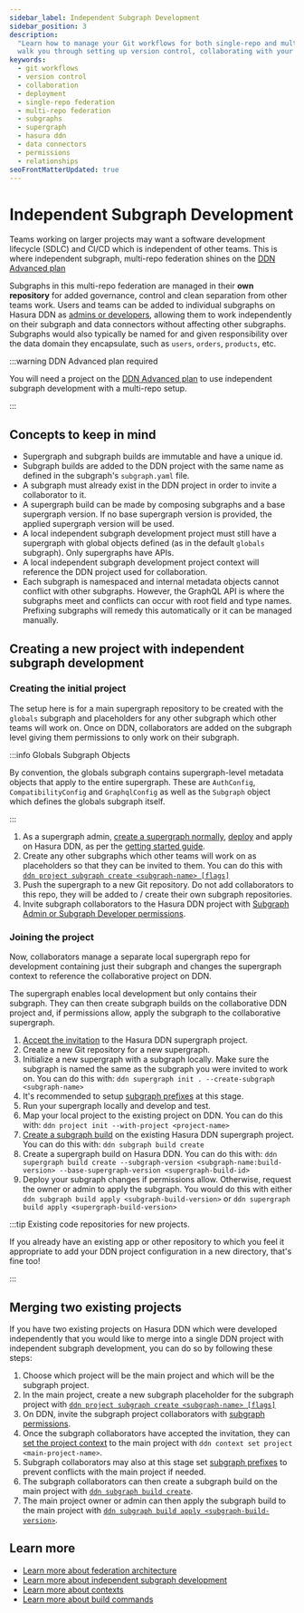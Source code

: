 ```yaml
---
sidebar_label: Independent Subgraph Development
sidebar_position: 3
description:
  "Learn how to manage your Git workflows for both single-repo and multi-repo federation in Hasura DDN. This guide will
  walk you through setting up version control, collaborating with your team, and deploying your supergraph."
keywords:
  - git workflows
  - version control
  - collaboration
  - deployment
  - single-repo federation
  - multi-repo federation
  - subgraphs
  - supergraph
  - hasura ddn
  - data connectors
  - permissions
  - relationships
seoFrontMatterUpdated: true
---
```



# Independent Subgraph Development

Teams working on larger projects may want a software development lifecycle (SDLC) and CI/CD which is independent of
other teams. This is where independent subgraph, multi-repo federation shines on the
[DDN Advanced plan](https://hasura.io/pricing)

Subgraphs in this multi-repo federation are managed in their **own repository** for added governance, control and clean
separation from other teams work. Users and teams can be added to individual subgraphs on Hasura DDN as
[admins or developers](/getting-started/collaborate/invite.mdx), allowing them to work independently on their
subgraph and data connectors without affecting other subgraphs. Subgraphs would also typically be named for and
given responsibility over the data domain they encapsulate, such as `users`, `orders`, `products`, etc.

:::warning DDN Advanced plan required

You will need a project on the [DDN Advanced plan](https://hasura.io/pricing) to use independent subgraph development with a multi-repo setup.

:::

## Concepts to keep in mind

- Supergraph and subgraph builds are immutable and have a unique id.
- Subgraph builds are added to the DDN project with the same name as defined in the subgraph's `subgraph.yaml` file.
- A subgraph must already exist in the DDN project in order to invite a collaborator to it.
- A supergraph build can be made by composing subgraphs and a base supergraph version. If no base supergraph version is 
  provided, the applied supergraph version will be used.
- A local independent subgraph development project must still have a supergraph with global objects defined (as in the
  default `globals` subgraph). Only supergraphs have APIs.
- A local independent subgraph development project context will reference the DDN project used for collaboration.
- Each subgraph is namespaced and internal metadata objects cannot conflict with other subgraphs. However, the GraphQL
  API is where the subgraphs meet and conflicts can occur with root field and type names. Prefixing subgraphs will
  remedy this automatically or it can be managed manually.

## Creating a new project with independent subgraph development

<Thumbnail src="/img/federation/independent-subgraph-development.png" alt="Independent Subgraph Development" />

### Creating the initial project

The setup here is for a main supergraph repository to be created with the `globals` subgraph and placeholders for any
other subgraph which other teams will work on. Once on DDN, collaborators are added on the subgraph level giving
them permissions to only work on their subgraph.

:::info Globals Subgraph Objects

By convention, the globals subgraph contains supergraph-level metadata objects that apply to the entire supergraph.
These are `AuthConfig`, `CompatibilityConfig` and `GraphqlConfig` as well as the `Subgraph` object which defines the
globals subgraph itself.

:::

1. As a supergraph admin, [create a supergraph normally](/getting-started/quickstart.mdx),
   [deploy](/getting-started/deployment/index.mdx) and apply on Hasura DDN, as per the
   [getting started guide](/getting-started/build/index.mdx).
2. Create any other subgraphs which other teams will work on as placeholders so that they can be invited to them. You
   can do this with [`ddn project subgraph create <subgraph-name> [flags]`](/cli/commands/ddn_subgraph_add.mdx)
3. Push the supergraph to a new Git repository. Do not add collaborators to this repo, they will be added to / create
   their own subgraph repositories.
4. Invite subgraph collaborators to the Hasura DDN project with
   [Subgraph Admin or Subgraph Developer permissions](/getting-started/collaborate/invite.mdx).

### Joining the project

Now, collaborators manage a separate local supergraph repo for development containing just their subgraph and changes
the supergraph context to reference the collaborative project on DDN.

The supergraph enables local development but only contains their subgraph. They can then create subgraph builds on
the collaborative DDN project and, if permissions allow, apply the subgraph to the collaborative supergraph.

1. [Accept the invitation](/getting-started/collaborate/invite.mdx) to the Hasura DDN supergraph project.
2. Create a new Git repository for a new supergraph.
3. Initialize a new supergraph with a subgraph locally. Make sure the subgraph is named the same as the subgraph
   you were invited to work on. You can do this with: `ddn supergraph init . --create-subgraph <subgraph-name>`
4. It's recommended to setup [subgraph prefixes](/federation/subgraph-prefixing.mdx) at this stage.
5. Run your supergraph locally and develop and test.
6. Map your local project to the existing project on DDN. You can do this with:
   `ddn project init --with-project <project-name>`
7. [Create a subgraph build](/cli/commands/ddn_subgraph_build_create.mdx) on the existing Hasura DDN supergraph project.
   You can do this with: `ddn subgraph build create`
8. Create a supergraph build on Hasura DDN. You can do this with:
   `ddn supergraph build create --subgraph-version <subgraph-name:build-version> --base-supergraph-version <supergraph-build-id>`
9. Deploy your subgraph changes if permissions allow. Otherwise, request the owner or admin to apply the subgraph. You
   would do this with either `ddn subgraph build apply <subgraph-build-version>` or
   `ddn supergraph build apply <supergraph-build-version>`

:::tip Existing code repositories for new projects.

If you already have an existing app or other repository to which you feel it appropriate to add your DDN project
configuration in a new directory, that's fine too!

:::

## Merging two existing projects

If you have two existing projects on Hasura DDN which were developed independently that you would like to merge into a
single DDN project with independent subgraph development, you can do so by following these steps:

1. Choose which project will be the main project and which will be the subgraph project.
2. In the main project, create a new subgraph placeholder for the subgraph project with
   [`ddn project subgraph create <subgraph-name> [flags]`](/cli/commands/ddn_subgraph_add.mdx)
3. On DDN, invite the subgraph project collaborators with
   [subgraph permissions](/getting-started/collaborate/invite.mdx).
4. Once the subgraph collaborators have accepted the invitation, they can
   [set the project context](/project-configuration/contexts/) to the main project with `ddn context set project <main-project-name>`.
5. Subgraph collaborators may also at this stage set [subgraph prefixes](/federation/subgraph-prefixing.mdx) to prevent
   conflicts with the main project if needed.
6. The subgraph collaborators can then create a subgraph build on the main project with
   [`ddn subgraph build create`](/cli/commands/ddn_subgraph_build_create.mdx).
6. The main project owner or admin can then apply the subgraph build to the main project with
   [`ddn subgraph build apply <subgraph-build-version>`](/cli/commands/ddn_subgraph_build_apply.mdx).

## Learn more

- [Learn more about federation architecture](/federation/architecture.mdx)
- [Learn more about independent subgraph development](/federation/independent-subgraph-development.mdx)
- [Learn more about contexts](/project-configuration/contexts.mdx)
- [Learn more about build commands](/federation/build-commands.mdx)